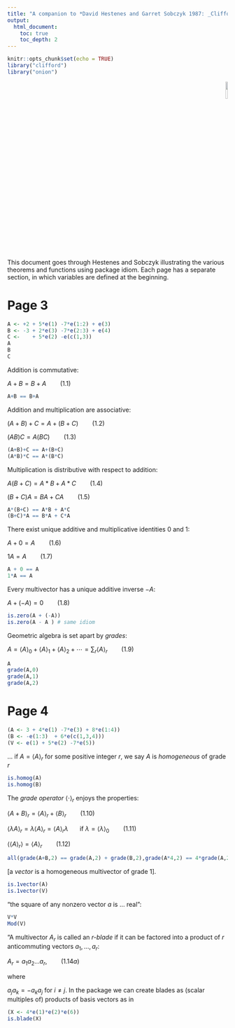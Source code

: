 ```yaml
---
title: "A companion to *David Hestenes and Garret Sobczyk 1987: _Clifford algebra to geometric calculus_*"
output:
  html_document:
    toc: true
    toc_depth: 2
---
```


```r
knitr::opts_chunk$set(echo = TRUE)
library("clifford")
library("onion")
```

\newcommand{\gr}[1]{\left\langle #1\right\rangle}

<p style="text-align: right;">
![](`r system.file("help/figures/clifford.png", package = "clifford")`){width=10%}
</p>


This document goes through Hestenes and Sobczyk illustrating the
various theorems and functions using package idiom.  Each page has a
separate section, in which variables are defined at the beginning.


# Page 3

```r
A <- +2 + 5*e(1) -7*e(1:2) + e(3)
B <- -3 + 2*e(3) -7*e(2:3) + e(4)
C <-    + 5*e(2) -e(c(1,3))
A
B
C
```

Addition is commutative:

$A+B=B+A\qquad (1.1)$

```r
A+B == B+A
```

Addition and multiplication are associative:

$(A+B)+C =A+(B+C)\qquad (1.2)$

$(AB)C =A(BC)\qquad (1.3)$


```r
(A+B)+C == A+(B+C)
(A*B)*C == A*(B*C)
```

Multiplication is distributive with respect to addition:

$A(B+C)=A*B+A*C\qquad (1.4)$ 

$(B+C)A=BA + CA\qquad (1.5)$ 

```r
A*(B+C) == A*B + A*C
(B+C)*A == B*A + C*A
```

There exist unique additive and multiplicative identities 0 and 1:

$A+0=A\qquad (1.6)$

$1A=A\qquad (1.7)$


```r
A + 0 == A
1*A == A
```

Every multivector has a unique additive inverse $-A$:

$A + (-A)=0\qquad (1.8)$

```r
is.zero(A + (-A))
is.zero(A - A ) # same idiom
```

Geometric algebra is set apart by _grades_:

$A=\gr{A}_0+\gr{A}_1+\gr{A}_2+\cdots=\sum_r\gr{A}_r\qquad (1.9)$

```r
A
grade(A,0)
grade(A,1)
grade(A,2)
```

\newpage

# Page 4

```r
(A <- 3 + 4*e(1) -7*e(3) + 8*e(1:4))
(B <- -e(1:3)  + 6*e(c(1,3,4)))
(V <- e(1) + 5*e(2) -7*e(5))
```

$\ldots$ if $A=\gr{A}_r$ for some positive integer $r$, we say $A$ is
_homogeneous_ of grade $r$

```r
is.homog(A)
is.homog(B)
```


The _grade operator_ $\gr{\cdot}_r$ enjoys the properties:

$\gr{A+B}_r=\gr{A}_r+\gr{B}_r\qquad (1.10)$

$\gr{\lambda A}_r=\lambda\gr{A}_r = \gr{A}_r\lambda$~$\qquad$~if $\lambda=\gr{\lambda}_0\qquad (1.11)$ 

$\gr{\gr{A}_r}=\gr{A}_r\qquad (1.12)$

```r
all(grade(A+B,2) == grade(A,2) + grade(B,2),grade(A*4,2) == 4*grade(A,2),grade(grade(A,2),2) == grade(A,2))
```

[a _vector_ is a homogeneous multivector of grade 1].

```r
is.1vector(A)
is.1vector(V)
```

"the square of any nonzero vector $a$ is $\ldots$ real":

```r
V*V
Mod(V)
```

"A multivector $A_r$ is called an _$r$-blade_ if it can be factored
into a product of $r$ anticommuting vectors $a_1,\ldots,a_r$:

$A_r = a_1a_2\ldots a_r,\qquad(1.14a)$

where

$a_ja_k=-a_ka_j$ for $i\neq j$.  In the package we can create blades
as (scalar multiples of) products of basis vectors as in

```r
(X <- 4*e(1)*e(2)*e(6))
is.blade(X)
```
